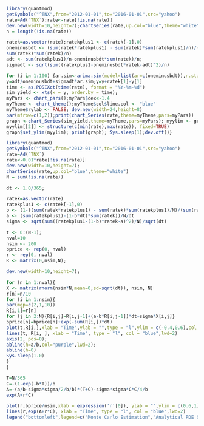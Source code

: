 ```r
library(quantmod)
getSymbols("^TNX",from="2012-01-01",to="2016-01-01",src="yahoo")
rate=Ad(`TNX`);rate<-rate[!is.na(rate)]
dev.new(width=10,height=7);chartSeries(rate,up.col="blue",theme="white")
n = length(!is.na(rate))
```

```r
ratek=as.vector(rate);ratekplus1 <- c(ratek[-1],0)
oneminusbdt <- (sum(ratek*ratekplus1) - sum(ratek)*sum(ratekplus1)/n)/(sum(ratek*ratek) -
sum(ratek)*sum(ratek)/n)
adt <- sum(ratekplus1)/n-oneminusbdt*sum(ratek)/n;
sigmadt <- sqrt(sum((ratekplus1-oneminusbdt*ratek-adt)^2)/n)
```

```r
for (i in 1:100) {ar.sim<-arima.sim(model=list(ar=c(oneminusbdt)),n.start=100,n)
y=adt/oneminusbdt+sigmadt*ar.sim;y=y+ratek[1]-y[1]
time <- as.POSIXct(time(rate), format = "%Y-%m-%d")
sim_yield <- xts(x = y, order.by = time);
myPars <- chart_pars();myPars$cex<-1.4
myTheme <- chart_theme();myTheme$col$line.col <- "blue"
myTheme$rylab <- FALSE; dev.new(width=24,height=8)
par(mfrow=c(1,2));print(chart_Series(rate,theme=myTheme,pars=myPars))
graph <-chart_Series(sim_yield,theme=myTheme,pars=myPars); myylim <- graph$get_ylim()
myylim[[2]] <- structure(c(min(rate),max(rate)), fixed=TRUE)
graph$set_ylim(myylim); print(graph); Sys.sleep(1);dev.off()}
```

```r
library(quantmod)
getSymbols("^TNX",from="2012-01-01",to="2016-01-01",src="yahoo")
rate=Ad(`TNX`)
rate<-0.01*rate[!is.na(rate)]
dev.new(width=10,height=7);
chartSeries(rate,up.col="blue",theme="white")
N = sum(!is.na(rate))

dt <- 1.0/365;

ratek=as.vector(rate)
ratekplus1 <- c(ratek[-1],0)
b <- (1-((sum(ratek*ratekplus1) - sum(ratek)*sum(ratekplus1)/N)/(sum(ratek*ratek) - sum(ratek)*sum(ratek)/N)))/dt
a <- (sum(ratekplus1)-(1-b*dt)*sum(ratek))/N/dt
sigma <- sqrt(sum((ratekplus1-(1-b)*ratek-a)^2)/N)/sqrt(dt)

t <- 0:(N-1);
nval=10
nsim <- 200
bprice <- rep(0, nval) 
r <- rep(0, nval) 
R <- matrix(0,nsim,N);

dev.new(width=10,height=7);

for (n in 1:nval){
X <- matrix(rnorm(nsim*N,mean=0,sd=sqrt(dt)), nsim, N)
r[n]=n/10
for (i in 1:nsim){
par(mgp=c(2,1,10))
R[i,1]=r[n]
for (j in 2:N){R[i,j]=R[i,j-1]+(a-b*R[i,j-1])*dt+sigma*X[i,j]}
bprice[n]=bprice[n]+exp(-sum(R[i,])*dt)
plot(t,R[i,],xlab = "Time",ylab = "",type = "l",ylim = c(-0.4,0.6),col = 0,axes=FALSE,main=paste("r0=",r[n],", n=",n,", Sum /",i,"=",round(bprice[n]/i, digits=5)),mgp = c(-2,0,0))
lines(t, R[i, ], xlab = "Time", type = "l", col = "blue",lwd=2)
axis(2, pos=0);
abline(h=a/b,col="purple",lwd=2);
abline(h=0)
Sys.sleep(1.0)
}
}

T=N/365
C=-(1-exp(-b*T))/b
A=-(a/b-sigma*sigma/2/b/b)*(T+C)-sigma*sigma*C*C/4/b
exp(A+r*C)

plot(r,bprice/nsim,xlab = expression('r'[0]), ylab = "",ylim = c(0.6,1),main="Bond prices estimates",col="red",lwd=2)
lines(r,exp(A+r*C), xlab = "Time", type = "l", col = "blue",lwd=2)
legend("bottomleft",legend=c("Monte Carlo Estimation","Analytical PDE Solution"),col=c("red","blue"),lw=3,pch=c(1,NA),lty=c(NA,1),cex=1.5)


```

